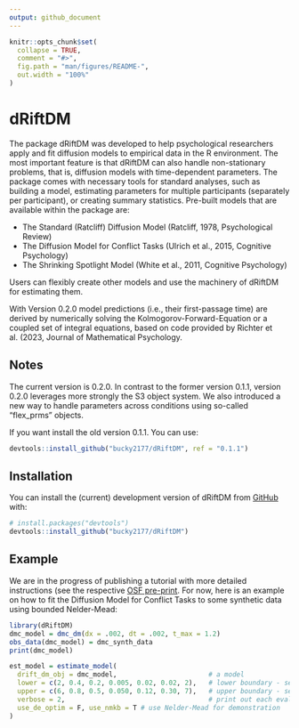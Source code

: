 ```yaml
---
output: github_document
---
```



```r
knitr::opts_chunk$set(
  collapse = TRUE,
  comment = "#>",
  fig.path = "man/figures/README-",
  out.width = "100%"
)
```

# dRiftDM

The package dRiftDM was developed to help psychological researchers apply and fit diffusion models to empirical data in the R environment. The most important feature is that dRiftDM can also handle non-stationary problems, that is, diffusion models with time-dependent parameters. The package comes with necessary tools for standard analyses, such as building a model, estimating parameters for multiple participants (separately per participant), or creating summary statistics. Pre-built models that are available within the package are: 

- The Standard (Ratcliff) Diffusion Model (Ratcliff, 1978, Psychological Review)
- The Diffusion Model for Conflict Tasks (Ulrich et al., 2015, Cognitive Psychology)
- The Shrinking Spotlight Model  (White et al., 2011, Cognitive Psychology)

Users can flexibly create other models and use the machinery of dRiftDM for estimating them. 

With Version 0.2.0 model predictions (i.e., their first-passage time) are derived by numerically solving the Kolmogorov-Forward-Equation or a coupled set of integral equations, based on code provided by Richter et al. (2023, Journal of Mathematical Psychology. 


## Notes

The current version is 0.2.0. In contrast to the former version 0.1.1, version 0.2.0 leverages more strongly the S3 object system. We also introduced a new way to handle parameters across conditions using so-called "flex_prms" objects. 

If you want install the old version 0.1.1. You can use: 

```r
devtools::install_github("bucky2177/dRiftDM", ref = "0.1.1")
```

## Installation

You can install the (current) development version of dRiftDM from [GitHub](https://github.com/) with:

```r
# install.packages("devtools")
devtools::install_github("bucky2177/dRiftDM")
```

## Example

We are in the progress of publishing a tutorial with more detailed instructions (see the respective [OSF pre-print](https://osf.io/preprints/osf/3t2vf). For now, here is an example on how to fit the Diffusion Model for Conflict Tasks to some synthetic data using bounded Nelder-Mead:

```r
library(dRiftDM)
dmc_model = dmc_dm(dx = .002, dt = .002, t_max = 1.2)
obs_data(dmc_model) = dmc_synth_data
print(dmc_model)
```

```r
est_model = estimate_model(
  drift_dm_obj = dmc_model,                       # a model
  lower = c(2, 0.4, 0.2, 0.005, 0.02, 0.02, 2),   # lower boundary - search space
  upper = c(6, 0.8, 0.5, 0.050, 0.12, 0.30, 7),   # upper boundary - search space
  verbose = 2,                                    # print out each evaluation
  use_de_optim = F, use_nmkb = T # use Nelder-Mead for demonstration
)
```


